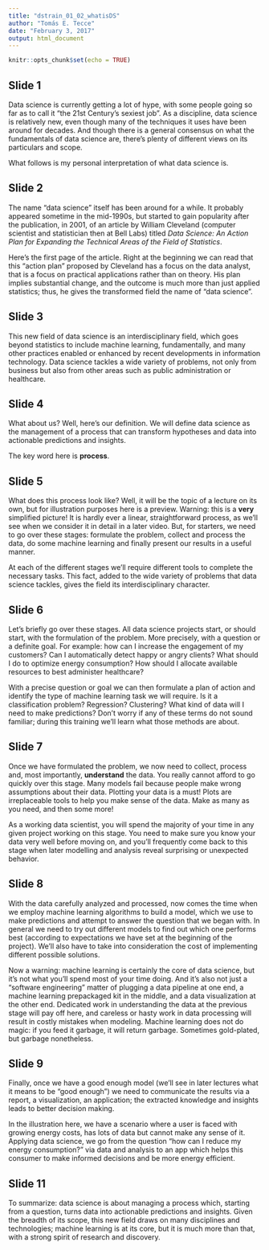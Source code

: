 ```yaml
---
title: "dstrain_01_02_whatisDS"
author: "Tomás E. Tecce"
date: "February 3, 2017"
output: html_document
---
```


```r
knitr::opts_chunk$set(echo = TRUE)
```

## Slide 1

Data science is currently getting a lot of hype, with some people going so
far as to call it "the 21st Century's sexiest job". As a discipline, data
science is relatively new, even though many of the techniques it uses have
been around for decades. And though there is a general consensus on what
the fundamentals of data science are, there's plenty of different views on
its particulars and scope.

What follows is my personal interpretation of what data science is.


## Slide 2

The name "data science" itself has been around for a while. It probably
appeared sometime in the mid-1990s, but started to gain popularity after
the publication, in 2001, of an article by William Cleveland (computer
scientist and statistician then at Bell Labs) titled *Data Science: An
Action Plan for Expanding the Technical Areas of the Field of Statistics*.

Here's the first page of the article. Right at the beginning we can read
that this "action plan" proposed by Cleveland has a focus on the data
analyst, that is a focus on practical applications rather than on theory.
His plan implies substantial change, and the outcome is much more than
just applied statistics; thus, he gives the transformed field the name of
"data science".


## Slide 3

This new field of data science is an interdisciplinary field, which goes
beyond statistics to include machine learning, fundamentally, and many
other practices enabled or enhanced by recent developments in information
technology. Data science tackles a wide variety of problems, not only from
business but also from other areas such as public administration or
healthcare.


## Slide 4

What about us? Well, here's our definition. We will define data science as
the management of a process that can transform hypotheses and data into
actionable predictions and insights.

The key word here is **process**.


## Slide 5

What does this process look like? Well, it will be the topic of a lecture
on its own, but for illustration purposes here is a preview. Warning: this
is a **very** simplified picture! It is hardly ever a linear,
straightforward process, as we'll see when we consider it in detail in a
later video. But, for starters, we need to go over these stages: formulate
the problem, collect and process the data, do some machine learning and
finally present our results in a useful manner.

At each of the different stages we'll require different tools to complete
the necessary tasks. This fact, added to the wide variety of problems that
data science tackles, gives the field its interdisciplinary character.


## Slide 6

Let's briefly go over these stages. All data science projects
start, or should start, with the formulation of the problem. More
precisely, with a question or a definite goal. For example: how can I
increase the engagement of my customers? Can I automatically detect happy
or angry clients? What should I do to optimize energy consumption? How
should I allocate available resources to best administer healthcare?

With a precise question or goal we can then formulate a plan of action and
identify the type of machine learning task we will require. Is it a
classification problem? Regression? Clustering? What kind of data will I
need to make predictions? Don't worry if any of these terms do not sound
familiar; during this training we'll learn what those methods are about.


## Slide 7

Once we have formulated the problem, we now need to collect, process and,
most importantly, **understand** the data. You really cannot afford to go
quickly over this stage. Many models fail because people make wrong
assumptions about their data. Plotting your data is a must! Plots are
irreplaceable tools to help you make sense of the data. Make as many as
you need, and then some more!

As a working data scientist, you will spend the majority of your time in
any given project working on this stage. You need to make sure you know
your data very well before moving on, and you'll frequently come back to
this stage when later modelling and analysis reveal surprising or
unexpected behavior.


## Slide 8

With the data carefully analyzed and processed, now comes the time when we
employ machine learning algorithms to build a model, which we use to make
predictions and attempt to answer the question that we began with. In
general we need to try out different models to find out which one performs
best (according to expectations we have set at the beginning of the
project). We'll also have to take into consideration the cost of
implementing different possible solutions.

Now a warning: machine learning is certainly the core of data science, but
it's not what you'll spend most of your time doing. And it's also not just
a "software engineering" matter of plugging a data pipeline at one end, a
machine learning prepackaged kit in the middle, and a data visualization
at the other end. Dedicated work in understanding the data at the previous
stage will pay off here, and careless or hasty work in data processing
will result in costly mistakes when modeling. Machine learning does not do
magic: if you feed it garbage, it will return garbage. Sometimes
gold-plated, but garbage nonetheless.


## Slide 9

Finally, once we have a good enough model (we'll see in later lectures
what it means to be "good enough") we need to communicate the results via
a report, a visualization, an application; the extracted knowledge and
insights leads to better decision making.

In the illustration here, we have a scenario where a user is faced with
growing energy costs, has lots of data but cannot make any sense of it.
Applying data science, we go from the question "how can I reduce my energy
consumption?" via data and analysis to an app which helps this consumer to
make informed decisions and be more energy efficient.


## Slide 11

To summarize: data science is about managing a process which, starting
from a question, turns data into actionable predictions and insights.
Given the breadth of its scope, this new field draws on many disciplines
and technologies; machine learning is at its core, but it is much more
than that, with a strong spirit of research and discovery.
